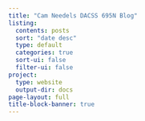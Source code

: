 ```yaml
---
title: "Cam Needels DACSS 695N Blog"
listing:
  contents: posts
  sort: "date desc"
  type: default
  categories: true
  sort-ui: false
  filter-ui: false
project:
  type: website
  output-dir: docs
page-layout: full
title-block-banner: true
---
```

